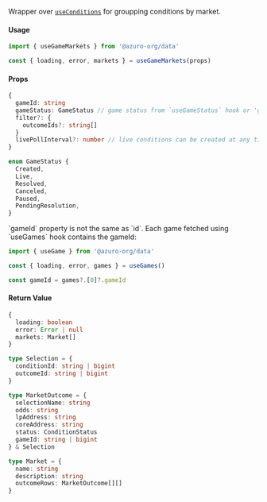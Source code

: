
Wrapper over [`useConditions`](hub/apps/sdk/data-hooks/useConditions) for groupping conditions by market.

#### Usage

```ts
import { useGameMarkets } from '@azuro-org/data'

const { loading, error, markets } = useGameMarkets(props)
```

#### Props

```ts
{
  gameId: string
  gameStatus: GameStatus // game status from `useGameStatus` hook or 'getGameStatus' function
  filter?: {
    outcomeIds?: string[]
  }
  livePollInterval?: number // live conditions can be created at any time, and here, you can specify how frequently to check for new live conditions **measured in miliseconds**
}

enum GameStatus {
  Created,
  Live,
  Resolved,
  Canceled,
  Paused,
  PendingResolution,
}
```

<Callout type="warning">
  `gameId` property is not the same as `id`. Each game fetched using `useGames` hook contains the gameId:

  ```ts
  import { useGame } from '@azuro-org/data'

  const { loading, error, games } = useGames()

  const gameId = games?.[0]?.gameId
  ```
</Callout>


#### Return Value

```ts
{
  loading: boolean
  error: Error | null
  markets: Market[]
}
```

```ts
type Selection = {
  conditionId: string | bigint
  outcomeId: string | bigint
}

type MarketOutcome = {
  selectionName: string
  odds: string
  lpAddress: string
  coreAddress: string
  status: ConditionStatus
  gameId: string | bigint
} & Selection

type Market = {
  name: string
  description: string
  outcomeRows: MarketOutcome[][]
}
```

